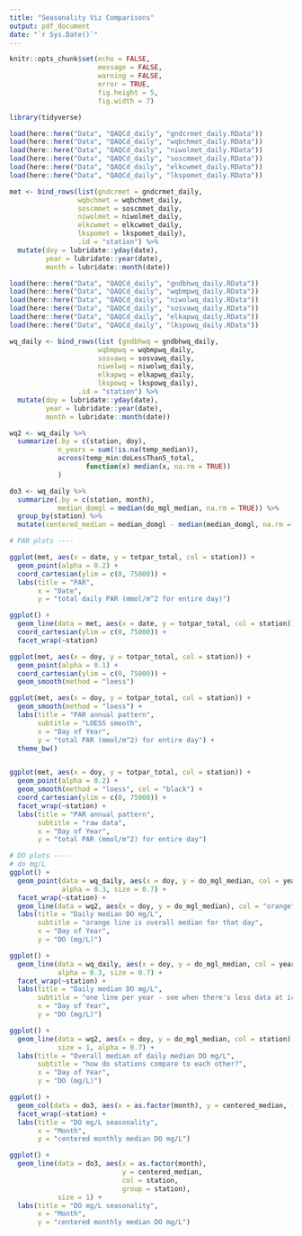 ```yaml
---
title: "Seasonality Viz Comparisons"
output: pdf_document
date: "`r Sys.Date()`"
---
```


```r
knitr::opts_chunk$set(echo = FALSE,
                      message = FALSE,
                      warning = FALSE,
                      error = TRUE,
                      fig.height = 5,
                      fig.width = 7)
```


```r
library(tidyverse)
```


```r
load(here::here("Data", "QAQCd_daily", "gndcrmet_daily.RData"))
load(here::here("Data", "QAQCd_daily", "wqbchmet_daily.RData"))
load(here::here("Data", "QAQCd_daily", "niwolmet_daily.RData"))
load(here::here("Data", "QAQCd_daily", "soscmmet_daily.RData"))
load(here::here("Data", "QAQCd_daily", "elkcwmet_daily.RData"))
load(here::here("Data", "QAQCd_daily", "lkspomet_daily.RData"))

met <- bind_rows(list(gndcrmet = gndcrmet_daily,
                 wqbchmet = wqbchmet_daily,
                 soscmmet = soscmmet_daily,
                 niwolmet = niwolmet_daily,
                 elkcwmet = elkcwmet_daily,
                 lkspomet = lkspomet_daily),
                 .id = "station") %>% 
  mutate(doy = lubridate::yday(date),
         year = lubridate::year(date),
         month = lubridate::month(date))
```


```r
load(here::here("Data", "QAQCd_daily", "gndbhwq_daily.RData"))
load(here::here("Data", "QAQCd_daily", "wqbmpwq_daily.RData"))
load(here::here("Data", "QAQCd_daily", "niwolwq_daily.RData"))
load(here::here("Data", "QAQCd_daily", "sosvawq_daily.RData"))
load(here::here("Data", "QAQCd_daily", "elkapwq_daily.RData"))
load(here::here("Data", "QAQCd_daily", "lkspowq_daily.RData"))

wq_daily <- bind_rows(list (gndbhwq = gndbhwq_daily,
                      wqbmpwq = wqbmpwq_daily,
                      sosvawq = sosvawq_daily,
                      niwolwq = niwolwq_daily,
                      elkapwq = elkapwq_daily,
                      lkspowq = lkspowq_daily),
                 .id = "station") %>% 
  mutate(doy = lubridate::yday(date),
         year = lubridate::year(date),
         month = lubridate::month(date))

wq2 <- wq_daily %>% 
  summarize(.by = c(station, doy),
            n_years = sum(!is.na(temp_median)),
            across(temp_min:doLessThan5_total,
                   function(x) median(x, na.rm = TRUE))
            )

do3 <- wq_daily %>% 
  summarize(.by = c(station, month),
            median_domgl = median(do_mgl_median, na.rm = TRUE)) %>% 
  group_by(station) %>% 
  mutate(centered_median = median_domgl - median(median_domgl, na.rm = TRUE))
```


```r
# PAR plots ----  

ggplot(met, aes(x = date, y = totpar_total, col = station)) +
  geom_point(alpha = 0.2) +
  coord_cartesian(ylim = c(0, 75000)) +
  labs(title = "PAR",
       x = "Date",
       y = "total daily PAR (mmol/m^2 for entire day)")

ggplot() +
  geom_line(data = met, aes(x = date, y = totpar_total, col = station)) +
  coord_cartesian(ylim = c(0, 75000)) +
  facet_wrap(~station)
```


```r
ggplot(met, aes(x = doy, y = totpar_total, col = station)) +
  geom_point(alpha = 0.1) +
  coord_cartesian(ylim = c(0, 75000)) +
  geom_smooth(method = "loess")

ggplot(met, aes(x = doy, y = totpar_total, col = station)) +
  geom_smooth(method = "loess") +
  labs(title = "PAR annual pattern",
       subtitle = "LOESS smooth",
       x = "Day of Year",
       y = "total PAR (mmol/m^2) for entire day") +
  theme_bw()


ggplot(met, aes(x = doy, y = totpar_total, col = station)) +
  geom_point(alpha = 0.2) +
  geom_smooth(method = "loess", col = "black") +
  coord_cartesian(ylim = c(0, 75000)) +
  facet_wrap(~station) +
  labs(title = "PAR annual pattern",
       subtitle = "raw data",
       x = "Day of Year",
       y = "total PAR (mmol/m^2) for entire day")
```


```r
# DO plots ----
# do mg/L
ggplot() +
  geom_point(data = wq_daily, aes(x = doy, y = do_mgl_median, col = year), 
             alpha = 0.3, size = 0.7) +
  facet_wrap(~station) +
  geom_line(data = wq2, aes(x = doy, y = do_mgl_median), col = "orange", size = 1) +
  labs(title = "Daily median DO mg/L",
       subtitle = "orange line is overall median for that day",
       x = "Day of Year",
       y = "DO (mg/L)")

ggplot() +
  geom_line(data = wq_daily, aes(x = doy, y = do_mgl_median, col = year), 
            alpha = 0.3, size = 0.7) +
  facet_wrap(~station) +
  labs(title = "Daily median DO mg/L",
       subtitle = "one line per year - see when there's less data at ice stations",
       x = "Day of Year",
       y = "DO (mg/L)")

ggplot() +
  geom_line(data = wq2, aes(x = doy, y = do_mgl_median, col = station), 
            size = 1, alpha = 0.7) +
  labs(title = "Overall median of daily median DO mg/L",
       subtitle = "how do stations compare to each other?",
       x = "Day of Year",
       y = "DO (mg/L)")

ggplot() +
  geom_col(data = do3, aes(x = as.factor(month), y = centered_median, fill = station)) +
  facet_wrap(~station) +
  labs(title = "DO mg/L seasonality",
       x = "Month",
       y = "centered monthly median DO mg/L")

ggplot() +
  geom_line(data = do3, aes(x = as.factor(month),
                            y = centered_median,
                            col = station,
                            group = station),
            size = 1) +
  labs(title = "DO mg/L seasonality",
       x = "Month",
       y = "centered monthly median DO mg/L")

```

